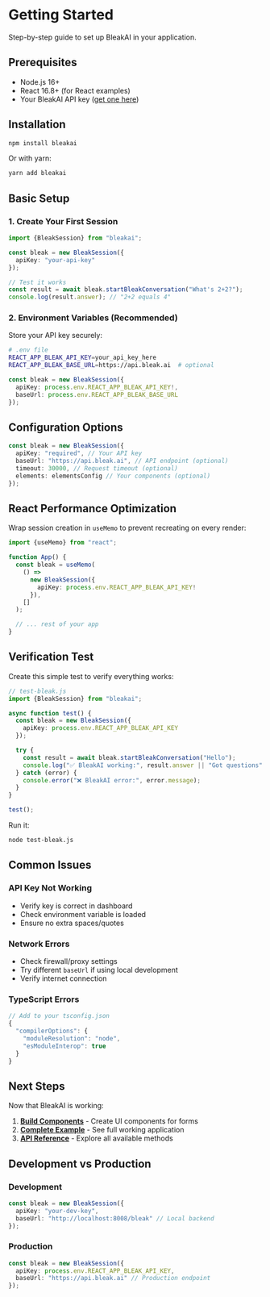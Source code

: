 # Getting Started

Step-by-step guide to set up BleakAI in your application.

## Prerequisites

- Node.js 16+
- React 16.8+ (for React examples)
- Your BleakAI API key ([get one here](https://platform.bleak.ai))

## Installation

```bash
npm install bleakai
```

Or with yarn:

```bash
yarn add bleakai
```

## Basic Setup

### 1. Create Your First Session

```typescript
import {BleakSession} from "bleakai";

const bleak = new BleakSession({
  apiKey: "your-api-key"
});

// Test it works
const result = await bleak.startBleakConversation("What's 2+2?");
console.log(result.answer); // "2+2 equals 4"
```

### 2. Environment Variables (Recommended)

Store your API key securely:

```bash
# .env file
REACT_APP_BLEAK_API_KEY=your_api_key_here
REACT_APP_BLEAK_BASE_URL=https://api.bleak.ai  # optional
```

```typescript
const bleak = new BleakSession({
  apiKey: process.env.REACT_APP_BLEAK_API_KEY!,
  baseUrl: process.env.REACT_APP_BLEAK_BASE_URL
});
```

## Configuration Options

```typescript
const bleak = new BleakSession({
  apiKey: "required", // Your API key
  baseUrl: "https://api.bleak.ai", // API endpoint (optional)
  timeout: 30000, // Request timeout (optional)
  elements: elementsConfig // Your components (optional)
});
```

## React Performance Optimization

Wrap session creation in `useMemo` to prevent recreating on every render:

```typescript
import {useMemo} from "react";

function App() {
  const bleak = useMemo(
    () =>
      new BleakSession({
        apiKey: process.env.REACT_APP_BLEAK_API_KEY!
      }),
    []
  );

  // ... rest of your app
}
```

## Verification Test

Create this simple test to verify everything works:

```typescript
// test-bleak.js
import {BleakSession} from "bleakai";

async function test() {
  const bleak = new BleakSession({
    apiKey: process.env.REACT_APP_BLEAK_API_KEY
  });

  try {
    const result = await bleak.startBleakConversation("Hello");
    console.log("✅ BleakAI working:", result.answer || "Got questions");
  } catch (error) {
    console.error("❌ BleakAI error:", error.message);
  }
}

test();
```

Run it:

```bash
node test-bleak.js
```

## Common Issues

### API Key Not Working

- Verify key is correct in dashboard
- Check environment variable is loaded
- Ensure no extra spaces/quotes

### Network Errors

- Check firewall/proxy settings
- Try different `baseUrl` if using local development
- Verify internet connection

### TypeScript Errors

```typescript
// Add to your tsconfig.json
{
  "compilerOptions": {
    "moduleResolution": "node",
    "esModuleInterop": true
  }
}
```

## Next Steps

Now that BleakAI is working:

1. **[Build Components](dynamic-forms-components)** - Create UI components for forms
2. **[Complete Example](dynamic-forms)** - See full working application
3. **[API Reference](api-reference)** - Explore all available methods

## Development vs Production

### Development

```typescript
const bleak = new BleakSession({
  apiKey: "your-dev-key",
  baseUrl: "http://localhost:8008/bleak" // Local backend
});
```

### Production

```typescript
const bleak = new BleakSession({
  apiKey: process.env.REACT_APP_BLEAK_API_KEY,
  baseUrl: "https://api.bleak.ai" // Production endpoint
});
```
